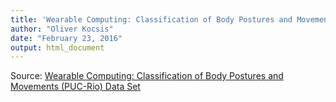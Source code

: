 ```yaml
---
title: 'Wearable Computing: Classification of Body Postures and Movements (PUC-Rio) Data Set'
author: "Oliver Kocsis"
date: "February 23, 2016"
output: html_document
---
```

Source: [Wearable Computing: Classification of Body Postures and Movements (PUC-Rio) Data Set](http://archive.ics.uci.edu/ml/datasets/Wearable+Computing%3A+Classification+of+Body+Postures+and+Movements+%28PUC-Rio%29)



